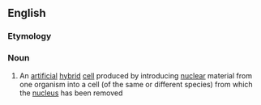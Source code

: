 ==English==

===Etymology===
{{blend|en|cytoplasmic|hybrid}}

===Noun===
{{en-noun}}

# {{lb|en|genetics}} An [[artificial]] [[hybrid]] [[cell]] produced by introducing [[nuclear]] material from one organism into a cell (of the same or different species) from which the [[nucleus]] has been removed